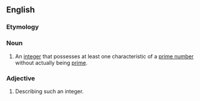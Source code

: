 ==English==

===Etymology===
{{prefix|pseudo|prime}}

===Noun===
{{wikipedia}}
{{en-noun}}

# {{context|mathematics|lang=en}} An [[integer]] that possesses at least one characteristic of a [[prime number]] without actually being [[prime]].

===Adjective===
{{en-adj|-}}

# Describing such an integer.